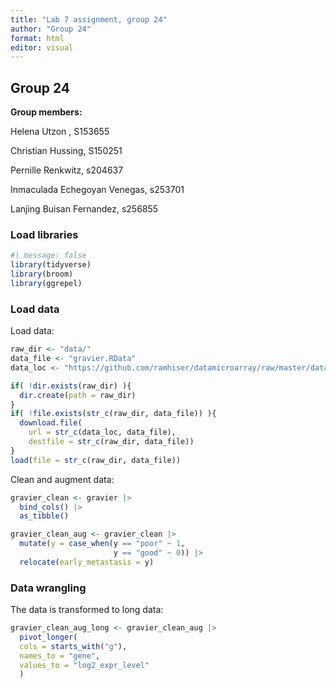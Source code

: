 ```yaml
---
title: "Lab 7 assignment, group 24"
author: "Group 24"
format: html
editor: visual
---
```


## Group 24

**Group members:**

Helena Utzon , S153655

Christian Hussing, S150251

Pernille Renkwitz, s204637

Inmaculada Echegoyan Venegas, s253701

Lanjing Buisan Fernandez, s256855

### Load libraries

```r
#| message: false  
library(tidyverse) 
library(broom) 
library(ggrepel)
```

### Load data

Load data:

```r
raw_dir <- "data/"
data_file <- "gravier.RData"
data_loc <- "https://github.com/ramhiser/datamicroarray/raw/master/data/"

if( !dir.exists(raw_dir) ){
  dir.create(path = raw_dir)
}
if( !file.exists(str_c(raw_dir, data_file)) ){
  download.file(
    url = str_c(data_loc, data_file),
    destfile = str_c(raw_dir, data_file))
}
load(file = str_c(raw_dir, data_file))
```

Clean and augment data:

```r
gravier_clean <- gravier |>
  bind_cols() |>
  as_tibble()

gravier_clean_aug <- gravier_clean |>
  mutate(y = case_when(y == "poor" ~ 1,
                       y == "good" ~ 0)) |> 
  relocate(early_metastasis = y)
```

### Data wrangling

The data is transformed to long data:

```r
gravier_clean_aug_long <- gravier_clean_aug |> 
  pivot_longer(
  cols = starts_with("g"),
  names_to = "gene",
  values_to = "log2_expr_level"
  )
```
